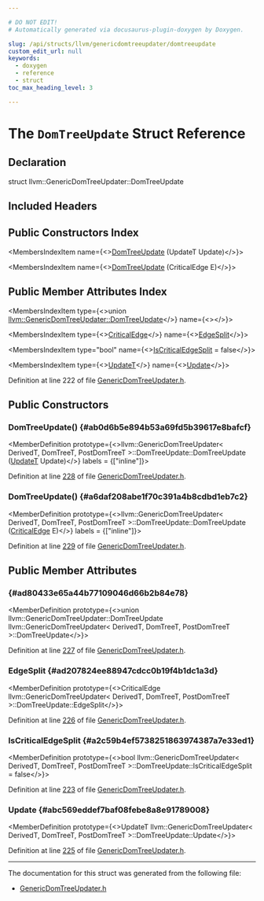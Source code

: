 ```yaml
---

# DO NOT EDIT!
# Automatically generated via docusaurus-plugin-doxygen by Doxygen.

slug: /api/structs/llvm/genericdomtreeupdater/domtreeupdate
custom_edit_url: null
keywords:
  - doxygen
  - reference
  - struct
toc_max_heading_level: 3

---
```





# The `DomTreeUpdate` Struct Reference

<DoxygenPage pluginConfig={pluginConfig}>



## Declaration

<CodeBlock>struct llvm::GenericDomTreeUpdater::DomTreeUpdate</CodeBlock>

## Included Headers

<IncludesList>
<IncludesListItem
  filePath="llvm/Analysis/GenericDomTreeUpdater.h"
  permalink="/docs/api/files/include/include/llvm/include/llvm/analysis/genericdomtreeupdater-h"
  isLocal="true" />
</IncludesList>

## Public Constructors Index

<MembersIndex>

<MembersIndexItem
  name={<><a href="#ab0d6b5e894b53a69fd5b39617e8bafcf">DomTreeUpdate</a> (UpdateT Update)</>}>
</MembersIndexItem>

<MembersIndexItem
  name={<><a href="#a6daf208abe1f70c391a4b8cdbd1eb7c2">DomTreeUpdate</a> (CriticalEdge E)</>}>
</MembersIndexItem>

</MembersIndex>

## Public Member Attributes Index

<MembersIndex>

<MembersIndexItem
  type={<>union <a href="/docs/api/structs/llvm/genericdomtreeupdater/domtreeupdate">llvm::GenericDomTreeUpdater::DomTreeUpdate</a></>}
  name={<><a href="#ad80433e65a44b77109046d66b2b84e78"></a></>}>
</MembersIndexItem>

<MembersIndexItem
  type={<><a href="/docs/api/structs/llvm/genericdomtreeupdater/criticaledge">CriticalEdge</a></>}
  name={<><a href="#ad207824ee88947cdcc0b19f4b1dc1a3d">EdgeSplit</a></>}>
</MembersIndexItem>

<MembersIndexItem
  type="bool"
  name={<><a href="#a2c59b4ef5738251863974387a7e33ed1">IsCriticalEdgeSplit</a> = false</>}>
</MembersIndexItem>

<MembersIndexItem
  type={<><a href="/docs/api/classes/llvm/genericdomtreeupdater/#a733fd2d0da71dee3118ad3b03e4948ea">UpdateT</a></>}
  name={<><a href="#abc569eddef7baf08febe8a8e91789008">Update</a></>}>
</MembersIndexItem>

</MembersIndex>


Definition at line 222 of file <a href="/docs/api/files/include/include/llvm/include/llvm/analysis/genericdomtreeupdater-h">GenericDomTreeUpdater.h</a>.

<SectionDefinition>

## Public Constructors

### DomTreeUpdate() {#ab0d6b5e894b53a69fd5b39617e8bafcf}

<MemberDefinition
  prototype={<>llvm::GenericDomTreeUpdater&lt; DerivedT, DomTreeT, PostDomTreeT &gt;::DomTreeUpdate::DomTreeUpdate (<a href="/docs/api/classes/llvm/genericdomtreeupdater/#a733fd2d0da71dee3118ad3b03e4948ea">UpdateT</a> Update)</>}
  labels = {["inline"]}>

Definition at line <a href="/docs/api/files/include/include/llvm/include/llvm/analysis/genericdomtreeupdater-h/#l00228">228</a> of file <a href="/docs/api/files/include/include/llvm/include/llvm/analysis/genericdomtreeupdater-h">GenericDomTreeUpdater.h</a>.
</MemberDefinition>

### DomTreeUpdate() {#a6daf208abe1f70c391a4b8cdbd1eb7c2}

<MemberDefinition
  prototype={<>llvm::GenericDomTreeUpdater&lt; DerivedT, DomTreeT, PostDomTreeT &gt;::DomTreeUpdate::DomTreeUpdate (<a href="/docs/api/structs/llvm/genericdomtreeupdater/criticaledge">CriticalEdge</a> E)</>}
  labels = {["inline"]}>

Definition at line <a href="/docs/api/files/include/include/llvm/include/llvm/analysis/genericdomtreeupdater-h/#l00229">229</a> of file <a href="/docs/api/files/include/include/llvm/include/llvm/analysis/genericdomtreeupdater-h">GenericDomTreeUpdater.h</a>.
</MemberDefinition>

</SectionDefinition>

<SectionDefinition>

## Public Member Attributes

###  {#ad80433e65a44b77109046d66b2b84e78}

<MemberDefinition
  prototype={<>union llvm::GenericDomTreeUpdater::DomTreeUpdate llvm::GenericDomTreeUpdater&lt; DerivedT, DomTreeT, PostDomTreeT &gt;::DomTreeUpdate</>}>

Definition at line <a href="/docs/api/files/include/include/llvm/include/llvm/analysis/genericdomtreeupdater-h/#l00227">227</a> of file <a href="/docs/api/files/include/include/llvm/include/llvm/analysis/genericdomtreeupdater-h">GenericDomTreeUpdater.h</a>.
</MemberDefinition>

### EdgeSplit {#ad207824ee88947cdcc0b19f4b1dc1a3d}

<MemberDefinition
  prototype={<>CriticalEdge llvm::GenericDomTreeUpdater&lt; DerivedT, DomTreeT, PostDomTreeT &gt;::DomTreeUpdate::EdgeSplit</>}>

Definition at line <a href="/docs/api/files/include/include/llvm/include/llvm/analysis/genericdomtreeupdater-h/#l00226">226</a> of file <a href="/docs/api/files/include/include/llvm/include/llvm/analysis/genericdomtreeupdater-h">GenericDomTreeUpdater.h</a>.
</MemberDefinition>

### IsCriticalEdgeSplit {#a2c59b4ef5738251863974387a7e33ed1}

<MemberDefinition
  prototype={<>bool llvm::GenericDomTreeUpdater&lt; DerivedT, DomTreeT, PostDomTreeT &gt;::DomTreeUpdate::IsCriticalEdgeSplit = false</>}>

Definition at line <a href="/docs/api/files/include/include/llvm/include/llvm/analysis/genericdomtreeupdater-h/#l00223">223</a> of file <a href="/docs/api/files/include/include/llvm/include/llvm/analysis/genericdomtreeupdater-h">GenericDomTreeUpdater.h</a>.
</MemberDefinition>

### Update {#abc569eddef7baf08febe8a8e91789008}

<MemberDefinition
  prototype={<>UpdateT llvm::GenericDomTreeUpdater&lt; DerivedT, DomTreeT, PostDomTreeT &gt;::DomTreeUpdate::Update</>}>

Definition at line <a href="/docs/api/files/include/include/llvm/include/llvm/analysis/genericdomtreeupdater-h/#l00225">225</a> of file <a href="/docs/api/files/include/include/llvm/include/llvm/analysis/genericdomtreeupdater-h">GenericDomTreeUpdater.h</a>.
</MemberDefinition>

</SectionDefinition>

<hr/>

The documentation for this struct was generated from the following file:

<ul>
<li><a href="/docs/api/files/include/include/llvm/include/llvm/analysis/genericdomtreeupdater-h">GenericDomTreeUpdater.h</a></li>
</ul>

</DoxygenPage>
